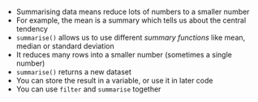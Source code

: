 
- Summarising data means reduce lots of numbers to a smaller number
- For example, the mean is a summary which tells us about the central tendency
- `summarise()` allows us to use different *summary functions* like mean, median or standard deviation
- It reduces many rows into a smaller number (sometimes a single number)
- `summarise()` returns a new dataset
- You can store the result in a variable, or use it in later code
- You can use `filter` and `summarise` together
